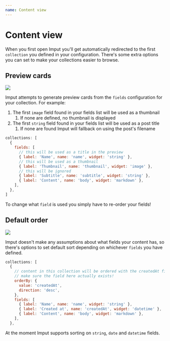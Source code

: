 ```yaml
---
name: Content view
---
```

# Content view

When you first open Imput you'll get automatically redirected to the first `collection` you defined in your configuration. There's some extra options you can set to make your collections easier to browse.

## Preview cards

![](/images/screenshot-2024-04-06-at-091417.png "")

Imput attempts to generate preview cards from the `fields` configuration for your collection. For example:

1. The first `image` field found in your fields list will be used as a thumbnail
   1. If none are defined, no thumbnail is displayed
1. The first `string` field found in your fields list will be used as a post title
   1. If none are found Imput will fallback on using the post's filename

```js
collections: [
  {
    fields: [
      // this will be used as a title in the preview
      { label: 'Name', name: 'name', widget: 'string' },
      // this will be used as a thumbnail
      { label: 'Thumbnail', name: 'thumbnail', widget: 'image' },
      // this will be ignored
      { label: 'Subtitle', name: 'subtitle', widget: 'string' },
      { label: 'Content', name: 'body', widget: 'markdown' },
    ],
  },
]
```

To change what `field` is used you simply have to re-order your fields!

## Default order

![](/images/screenshot-2024-04-06-at-091457.png "")

Imput doesn't make any assumptions about what fields your content has, so there's options to set default sort depending on whichever `fields` you have defined.

```js
collections: [
  {
    // content in this collection will be ordered with the createdAt field
    // make sure the field here actually exists!
    orderBy: {
      value: 'createdAt',
      direction: 'desc',
    },
    fields: [
      { label: 'Name', name: 'name', widget: 'string' },
      { label: 'Created at', name: 'createdAt', widget: 'datetime' },
      { label: 'Content', name: 'body', widget: 'markdown' },
    ],
  },
```

<Note>

At the moment Imput supports sorting on `string`, `date` and `datetime` fields.

</Note>


